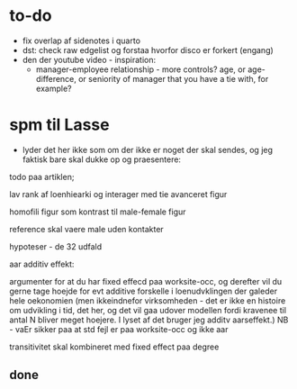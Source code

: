 # to-do

- fix overlap af sidenotes i quarto 
- dst: check raw edgelist og forstaa hvorfor disco er forkert (engang)
- den der youtube video - inspiration:
    - manager-employee relationship - more controls? age, or age-difference, or seniority of manager that you have a tie with, for example?



# spm til Lasse
- lyder det her ikke som om der ikke er noget der skal sendes, og jeg faktisk bare skal dukke op og praesentere: 





todo paa artiklen;


lav rank af loenhiearki og interager med tie 
avanceret figur 

homofili figur som kontrast til male-female figur 

reference skal vaere male uden kontakter

hypoteser - de 32 udfald 

aar additiv effekt: 

argumenter for at du har fixed effecd paa worksite-occ, og derefter vil du gerne tage hoejde for evt additive forskelle i loenudvklingen der galeder hele oekonomien (men ikkeindnefor virksomheden - det er ikke en histoire om udvikling i tid, det her, og det vil gaa udover modellen fordi kravenee til antal N bliver meget hoejere. I lyset af det bruger jeg additv aarseffekt.) NB - vaEr sikker paa at std fejl er paa worksite-occ og ikke aar 



transitivitet skal kombineret med fixed effect paa degree 


## done


